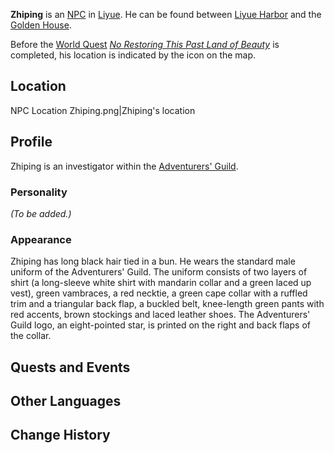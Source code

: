{{Meta
<!-- REMOVE THIS TEMPLATE AFTER ADDING MISSING INFO -->
|missing_NPC_profile  = yes
}}
{{Character Infobox
|image            = NPC Zhiping.png
|type             = Quest NPC
|region           = Liyue
|affiliation      = Adventurers' Guild
|title            = Investigator, Adventurers' Guild
}}
'''Zhiping''' is an [[NPC]] in [[Liyue]]. He can be found between [[Liyue Harbor]] and the [[Golden House]].

Before the [[World Quest]] ''[[No Restoring This Past Land of Beauty]]'' is completed, his location is indicated by the {{DIcon|Tremble}} icon on the map.

==Location==
<gallery>
NPC Location Zhiping.png|Zhiping's location
</gallery>

==Profile==
<!-- detailed story/lore information goes here -->
Zhiping is an investigator within the [[Adventurers' Guild]].

===Personality===
''(To be added.)''

===Appearance===
Zhiping has long black hair tied in a bun. He wears the standard male uniform of the Adventurers' Guild. The uniform consists of two layers of shirt (a long-sleeve white shirt with mandarin collar and a green laced up vest), green vambraces, a red necktie, a green cape collar with a ruffled trim and a triangular back flap, a buckled belt, knee-length green pants with red accents, brown stockings and laced leather shoes. The Adventurers' Guild logo, an eight-pointed star, is printed on the right and back flaps of the collar.

==Quests and Events==
{{Quests and Events}}

==Other Languages==
{{Other Languages
|default_hidden = 1
|en      = Zhiping
|zhs     = 治平
|zhs_rm  = Zhìpíng
|zht     = 治平
|zht_rm  = Zhìpíng
|ja      = 治平
|ja_rm   = Jihei{{Assumed}}
|ko      = 치평
|ko_rm   = Chipyeong
|es      = Zhiping
|fr      = Zhiping
|ru      = Чжи Пин
|th      = Zhiping
|vi      = Zhiping
|de      = Zhiping
|id      = Zhiping
|pt      = Zhiping
|tr      = Zhiping
|it      = Zhiping
}}

==Change History==
{{Change History|1.3}}